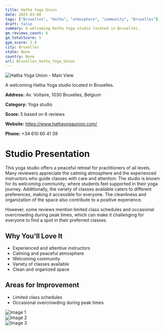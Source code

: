 ```yaml
---
title: Hatha Yoga Union
date: 2025-03-08
tags: ["Bruxelles", "Hatha", "atmosphere", "community", "Bruxelles"]  
draft: false
summary: A welcoming Hatha Yoga studio located in Bruxelles.
gm_reviews_count: 6
gm_totalScore: 5
gym_score: 2.8
city: Bruxelles
state: None
country: None
url: Bruxelles_Hatha_Yoga_Union
---
```


<div className="aspect-[16/9] relative my-8">
  <img 
    src="https://lh5.googleusercontent.com/p/AF1QipPpGlIX-oZ8JgDyMh5Yf4wLnROYjGjYVO4Uj8LO=w1920-h1080-k-no"
    alt="Hatha Yoga Union - Main View"
    className="object-cover absolute inset-0 w-full h-full rounded-lg"
  />
</div>

A welcoming Hatha Yoga studio located in Bruxelles.

**Address:** Av. Voltaire, 1030 Bruxelles, Belgium

**Category:** Yoga studio

**Score:** 5 based on 6 reviews

**Website:** https://www.hathayogaunion.com/

**Phone:** +34 610 60 41 39

# Studio Presentation

This yoga studio offers a peaceful retreat for practitioners of all levels. Many reviewers appreciate the calming atmosphere and the experienced instructors who guide classes with care and attention. The studio is known for its welcoming community, where students feel supported in their yoga journey. Additionally, the variety of classes available caters to different preferences, making it accessible for everyone. The cleanliness and organization of the space also contribute to a positive experience.

However, some reviews mention limited class schedules and occasional overcrowding during peak times, which can make it challenging for everyone to find a spot in their preferred classes.

## Why You'll Love It

- Experienced and attentive instructors
- Calming and peaceful atmosphere
- Welcoming community
- Variety of classes available
- Clean and organized space

## Areas for Improvement

- Limited class schedules
- Occasional overcrowding during peak times

<div className="grid grid-cols-1 xl:grid-cols-2 gap-4 my-8">
<div className="aspect-[4/3] relative"><img src="https://lh5.googleusercontent.com/p/AF1QipNREMLAcvhDqPE_I1IJJaDkMw6MHMRrjJzmnLlF=w1920-h1080-k-no" alt="Image 1" className="object-cover absolute inset-0 w-full h-full rounded-lg" /></div>
<div className="aspect-[4/3] relative"><img src="https://lh5.googleusercontent.com/p/AF1QipOXUhi6Vi578QUmiQ4NmSY7H13ux1ZJiPcZNYra=w1920-h1080-k-no" alt="Image 2" className="object-cover absolute inset-0 w-full h-full rounded-lg" /></div>
<div className="aspect-[4/3] relative"><img src="https://streetviewpixels-pa.googleapis.com/v1/thumbnail?panoid=Hvr3BBhCs6C19HkYTXHu7w&cb_client=maps_sv.tactile.gps&w=203&h=100&yaw=233.15233&pitch=0&thumbfov=100" alt="Image 3" className="object-cover absolute inset-0 w-full h-full rounded-lg" /></div>
</div>